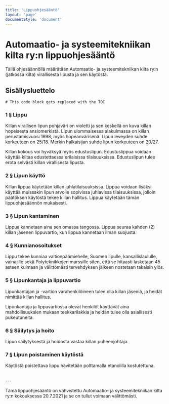 ```yaml
---
title: 'Lippu­ohjesääntö'
layout: 'page'
documentStyle: 'document'
---
```


# Automaatio- ja systeemitekniikan kilta ry:n lippuohjesääntö

Tällä ohjesäännöllä määrätään Automaatio- ja systeemitekniikan kilta ry:n (jatkossa kilta) virallisesta lipusta ja sen käytöstä.

## Sisällysluettelo

```toc
# This code block gets replaced with the TOC
```

### 1 § Lippu

Killan virallisen lipun pohjaväri on violetti ja sen keskellä on kuva killan hopeisesta ansiomerkistä. Lipun ulommaisessa alakulmassa on killan perustamisvuosi 1998, myös hopeanvärisenä. Lipun leveyden suhde korkeuteen on 25/18. Merkin halkaisijan suhde lipun korkeuteen on 20/27.

Killan kokous voi hyväksyä myös edustuslipun. Edustuslippua voidaan käyttää kiltaa edustettaessa erilaisissa tilaisuuksissa. Edustuslipun tulee erota selvästi killan virallisesta lipusta.

### 2 § Lipun käyttö

Killan lippua käytetään killan juhlatilaisuuksissa. Lippua voidaan lisäksi käyttää muissakin lipun arvolle sopivissa juhlavissa tilaisuuksissa, jolloin päätöksen käytöstä tekee killan hallitus. Lippua käytetään tämän lippuohjesäännön mukaisesti.

### 3 § Lipun kantaminen

Lippua kannetaan aina sen omassa tangossa. Lippua seuraa kahden (2) killan jäsenen lippuvartio, kun lippua kannetaan ilman suojusta.

### 4 § Kunnianosoitukset

Lippu tekee kunniaa valtionpäämiehelle, Suomen lipulle, kansallislaululle, vainajille sekä Polyteknikkojen marssille siten, että se hitaasti lasketaan 45 asteen kulmaan ja välittömästi tervehdyksen jälkeen nostetaan takaisin ylös.

### 5 § Lipunkantaja ja lippuvartio

Lipunkantajan ja -vartion varahenkilöineen tulee olla killan jäseniä, ja heidät nimittää killan hallitus.

Lipunkantaja ja lippuvartiossa olevat henkilöt käyttävät aina mahdollisuuksien mukaan teekkarilakkia ja heidän tulee olla asiallisesti pukeutuneita.

### 6 § Säilytys ja hoito

Lipun säilytyksestä ja hoidosta vastaa killan puheenjohtaja.

### 7 § Lipun poistaminen käytöstä

Käytöstä poistettava lippu hävitetään polttamalla etanolilla kostutettuna.

<br />
---

Tämä lippuohjesääntö on vahvistettu Automaatio- ja systeemitekniikan kilta ry:n kokouksessa 20.7.2021 ja se on tullut voimaan välittömästi.
